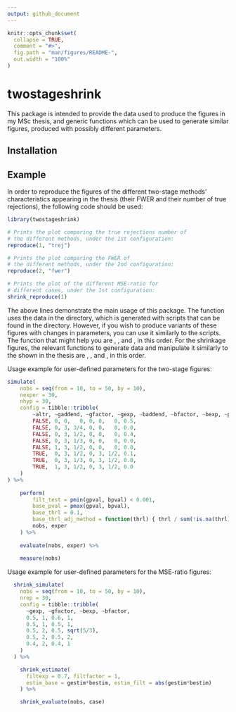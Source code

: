 ```yaml
---
output: github_document
---
```


<!-- README.md is generated from README.Rmd. Please edit that file -->

```r
knitr::opts_chunk$set(
  collapse = TRUE,
  comment = "#>",
  fig.path = "man/figures/README-",
  out.width = "100%"
)
```

# twostageshrink

<!-- badges: start -->
<!-- badges: end -->

This package is intended to provide the data used to produce the figures in
my MSc thesis, and generic functions which can be used to generate similar
figures, produced with possibly different parameters.

## Installation
<!--
You can install the released version of twostageshrink from [CRAN](https://CRAN.R-project.org) with:

``` r
install.packages("twostageshrink")
```

And the development version from [GitHub](https://github.com/) with:

``` r
# install.packages("devtools")
devtools::install_github("yotamleibovici/twostageshrink")
```
-->
## Example

In order to reproduce the figures of the different two-stage methods'
characteristics appearing in the thesis (their FWER and their number of true
rejections), the following code should be used:

```r
library(twostageshrink)

# Prints the plot comparing the true rejections number of
# the different methods, under the 1st configuration:
reproduce(1, "trej")

# Prints the plot comparing the FWER of
# the different methods, under the 2nd configuration:
reproduce(2, "fwer")

# Prints the plot of the different MSE-ratio for
# different cases, under the 1st configuration:
shrink_reproduce(1)
```

The above lines demonstrate the main usage of this package.
The \code{reproduce()} function uses the data in the \code{data/} directory,
which is generated with scripts that can be found in the \code{data-raw/}
directory. However, if you wish to produce variants of these figures with changes in
parameters, you can use it similarly to the scripts. The function that might
help you are \code{simulate()}, \code{perform()}, \code{evaluate()} and
\code{measure()}, in this order. For the shrinkage figures, the relevant
functions to generate data and manipulate it similarly to the shown in the
thesis are \code{shrink_simulate()}, \code{shrink_estimate()},
\code{shrink_evaluate()} and \code{shrink_reproduce()}, in this order.

Usage example for user-defined parameters for the two-stage figures:

```r
simulate(
    nobs = seq(from = 10, to = 50, by = 10),
    nexper = 30,
    nhyp = 30,
    config = tibble::tribble(
        ~altr, ~gaddend, ~gfactor, ~gexp, ~baddend, ~bfactor, ~bexp, ~prop,
        FALSE, 0, 0,   0, 0, 0,   0, 0.5,
        FALSE, 0, 3, 3/4, 0, 0,   0, 0.0,
        FALSE, 0, 3, 1/2, 0, 0,   0, 0.4,
        FALSE, 0, 3, 1/3, 0, 0,   0, 0.0,
        FALSE, 1, 3, 1/2, 0, 0,   0, 0.0,
        TRUE,  0, 3, 1/2, 0, 3, 1/2, 0.1,
        TRUE,  0, 3, 1/3, 0, 3, 1/2, 0.0,
        TRUE,  1, 3, 1/2, 0, 3, 1/2, 0.0
    )
) %>%
  
    perform(
        filt_test = pmin(gpval, bpval) < 0.001,
        base_pval = pmax(gpval, bpval),
        base_thrl = 0.1,
        base_thrl_adj_method = function(thrl) { thrl / sum(!is.na(thrl)) },
        nobs, exper
    ) %>%
  
    evaluate(nobs, exper) %>%
  
    measure(nobs)
```

Usage example for user-defined parameters for the MSE-ratio figures:

```r
  shrink_simulate(
    nobs = seq(from = 10, to = 50, by = 10),
    nrep = 30,
    config = tibble::tribble(
      ~gexp, ~gfactor, ~bexp, ~bfactor,
      0.5, 1, 0.6, 1,
      0.5, 1, 0.5, 1,
      0.5, 2, 0.5, sqrt(5/3),
      0.5, 2, 0.5, 2,
      0.4, 2, 0.4, 1
    )
  ) %>%

    shrink_estimate(
      filtexp = 0.7, filtfactor = 1,
      estim_base = gestim*bestim, estim_filt = abs(gestim*bestim)
    ) %>%

    shrink_evaluate(nobs, case)
```



<!--
What is special about using `README.Rmd` instead of just `README.md`? You can include R chunks like so:

```r
summary(cars)
```

You'll still need to render `README.Rmd` regularly, to keep `README.md` up-to-date.

You can also embed plots, for example:

```r
plot(pressure)
```

In that case, don't forget to commit and push the resulting figure files, so they display on GitHub!
-->
